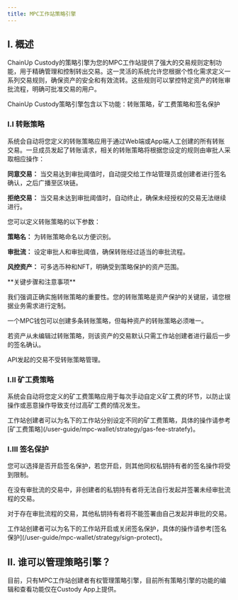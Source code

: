 ---
title: MPC工作站策略引擎
---

## I. 概述
ChainUp Custody的策略引擎为您的MPC工作站提供了强大的交易规则定制功能，用于精确管理和控制转出交易。这一灵活的系统允许您根据个性化需求定义一系列交易规则，确保资产的安全和有效流转。这些规则可以掌控特定资产的转账审批流程，明确可批准交易的用户。


ChainUp Custody策略引擎包含以下功能：转账策略，矿工费策略和签名保护

### I.I 转账策略

系统会自动将您定义的转账策略应用于通过Web端或App端人工创建的所有转账交易。一旦成员发起了转账请求，相关的转账策略将根据您设定的规则由审批人采取相应操作：

**同意交易：** 当交易达到审批阈值时，自动提交给工作站管理员或创建者进行签名确认，之后广播至区块链。

**拒绝交易：** 当交易未达到审批阈值时，自动终止，确保未经授权的交易无法继续进行。



您可以定义转账策略的以下参数：

**策略名：** 为转账策略命名以方便识别。

**审批流：** 设定审批人和审批阈值，确保转账经过适当的审批流程。

**风控资产：** 可多选币种和NFT，明确受到策略保护的资产范围。



<Warning>
**关键步骤和注意事项**

我们强调正确实施转账策略的重要性。您的转账策略是资产保护的关键层，请您根据业务需求进行定制。

一个MPC钱包可以创建多条转账策略，但每种资产的转账策略必须唯一。

若资产从未编辑过转账策略，则该资产的交易默认只需工作站创建者进行最后一步的签名确认。

API发起的交易不受转账策略管理。
</Warning>


### I.II 矿工费策略

系统会自动将您定义的矿工费策略应用于每次手动自定义矿工费的环节，以防止误操作或恶意操作导致支付过高矿工费的情况发生。

<Tip>
工作站创建者可以为名下的工作站分别设定不同的矿工费策略，具体的操作请参考[矿工费策略](/user-guide/mpc-wallet/strategy/gas-fee-stratefy)。
</Tip>

### I.III 签名保护

您可以选择是否开启签名保护，若您开启，则其他同权私钥持有者的签名操作将受到限制。

在没有审批流的交易中，非创建者的私钥持有者将无法自行发起并签署未经审批流程的交易。

对于存在审批流程的交易，其他私钥持有者将不能签署由自己发起并审批的交易。

<Tip>
工作站创建者可以为名下的工作站开启或关闭签名保护，具体的操作请参考[签名保护](/user-guide/mpc-wallet/strategy/sign-protect)。
</Tip>


## II. 谁可以管理策略引擎？

目前，只有MPC工作站创建者有权管理策略引擎，目前所有策略引擎的功能的编辑和查看功能仅在Custody App上提供。



